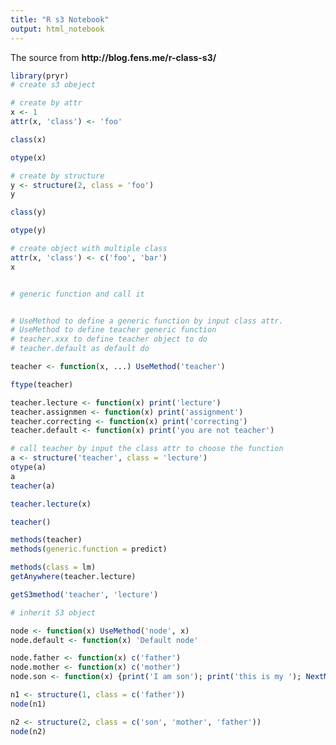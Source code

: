 ```yaml
---
title: "R s3 Notebook"
output: html_notebook
---
```


The source from **http://blog.fens.me/r-class-s3/**

```r
library(pryr)
# create s3 obeject

# create by attr
x <- 1
attr(x, 'class') <- 'foo'

class(x)

otype(x)

# create by structure 
y <- structure(2, class = 'foo')
y

class(y)

otype(y)

# create object with multiple class
attr(x, 'class') <- c('foo', 'bar')
x


# generic function and call it


# UseMethod to define a generic function by input class attr.
# UseMethod to define teacher generic function
# teacher.xxx to define teacher object to do
# teacher.default as default do

teacher <- function(x, ...) UseMethod('teacher')

ftype(teacher)

teacher.lecture <- function(x) print('lecture')
teacher.assignmen <- function(x) print('assignment')
teacher.correcting <- function(x) print('correcting')
teacher.default <- function(x) print('you are not teacher')

# call teacher by input the class attr to choose the function
a <- structure('teacher', class = 'lecture')
otype(a)
a
teacher(a)

teacher.lecture(x)

teacher()

methods(teacher)
methods(generic.function = predict)

methods(class = lm)
getAnywhere(teacher.lecture)

getS3method('teacher', 'lecture')

# inherit S3 object

node <- function(x) UseMethod('node', x)
node.default <- function(x) 'Default node'

node.father <- function(x) c('father')
node.mother <- function(x) c('mother')
node.son <- function(x) {print('I am son'); print('this is my '); NextMethod(); print('this is my '); NextMethod()}

n1 <- structure(1, class = c('father'))
node(n1)

n2 <- structure(2, class = c('son', 'mother', 'father'))
node(n2)



```




